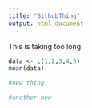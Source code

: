 ```yaml
---
title: "GithubThing"
output: html_document
---
```


This is taking too long.

```r

data <- c(1,2,3,4,5)
mean(data)

#new thing

#another new

```